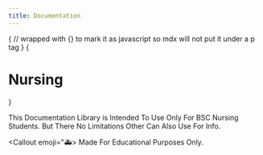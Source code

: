 ```yaml
---
title: Documentation
---
```



{
// wrapped with {} to mark it as javascript so mdx will not put it under a p tag
}
{<h1 className="text-center font-extrabold md:text-5xl mt-8">Nursing</h1>}


This Documentation Library is Intended To Use Only For BSC Nursing Students.
But There No Limitations Other Can Also Use For Info.

<Callout emoji="🚑>
  Made For Educational Purposes Only.
</Callout>